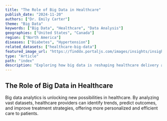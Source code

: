 ```yaml
---
title: "The Role of Big Data in Healthcare"
publish_date: "2024-11-20"
authors: ["Dr. Emily Carter"]
theme: "Big Data"
keywords: ["Big Data", "Healthcare", "Data Analysis"]
geographies: ["United States", "Canada"]
region: ["North America"]
diseases: ["Diabetes", "Hypertension"]
related_datasets: ["healthcare-big-data"]
featured_image_url: "https://finddx.portaljs.com/images/insights/insightDefault.svg"
type: "Article"
path: "index"
description: "Exploring how big data is reshaping healthcare delivery and patient outcomes."
---
```


## The Role of Big Data in Healthcare

Big data analytics is unlocking new possibilities in healthcare. By analyzing vast datasets, healthcare providers can identify trends, predict outcomes, and improve treatment strategies, offering more personalized and efficient care to patients.
